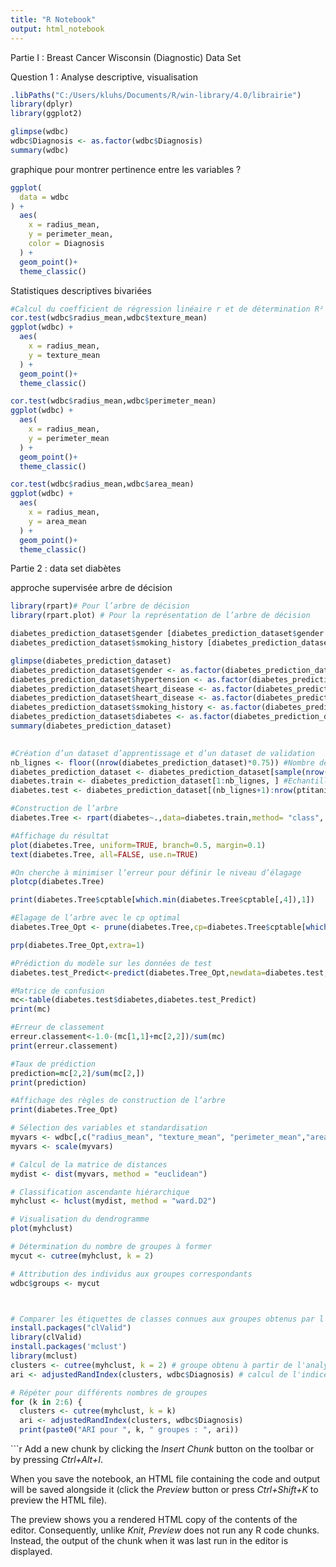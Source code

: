 ---
title: "R Notebook"
output: html_notebook
---
Partie I : Breast Cancer Wisconsin (Diagnostic) Data Set

Question 1 : Analyse descriptive, visualisation

```{r}
.libPaths("C:/Users/kluhs/Documents/R/win-library/4.0/librairie")
library(dplyr)
library(ggplot2)
```

```{r}
glimpse(wdbc)
wdbc$Diagnosis <- as.factor(wdbc$Diagnosis)
summary(wdbc)
```
 
graphique pour montrer pertinence entre les variables ?

```{r}
ggplot(
  data = wdbc
) +
  aes(
    x = radius_mean,
    y = perimeter_mean,
    color = Diagnosis
  ) +
  geom_point()+
  theme_classic()
```
Statistiques descriptives bivariées 
```{r}
#Calcul du coefficient de régression linéaire r et de détermination R²
cor.test(wdbc$radius_mean,wdbc$texture_mean)
ggplot(wdbc) +
  aes(
    x = radius_mean,
    y = texture_mean
  ) +
  geom_point()+
  theme_classic()

cor.test(wdbc$radius_mean,wdbc$perimeter_mean)
ggplot(wdbc) +
  aes(
    x = radius_mean,
    y = perimeter_mean
  ) +
  geom_point()+
  theme_classic()

cor.test(wdbc$radius_mean,wdbc$area_mean)
ggplot(wdbc) +
  aes(
    x = radius_mean,
    y = area_mean
  ) +
  geom_point()+
  theme_classic()

```
Partie 2 : data set diabètes 

approche supervisée arbre de décision

```{r}
library(rpart)# Pour l’arbre de décision
library(rpart.plot) # Pour la représentation de l’arbre de décision
```


```{r}

diabetes_prediction_dataset$gender [diabetes_prediction_dataset$gender == "Other"] <- NA
diabetes_prediction_dataset$smoking_history [diabetes_prediction_dataset$smoking_history == "No Info"] <- NA

```

```{r}
glimpse(diabetes_prediction_dataset)
diabetes_prediction_dataset$gender <- as.factor(diabetes_prediction_dataset$gender)
diabetes_prediction_dataset$hypertension <- as.factor(diabetes_prediction_dataset$hypertension)
diabetes_prediction_dataset$heart_disease <- as.factor(diabetes_prediction_dataset$heart_disease)
diabetes_prediction_dataset$heart_disease <- as.factor(diabetes_prediction_dataset$heart_disease)
diabetes_prediction_dataset$smoking_history <- as.factor(diabetes_prediction_dataset$smoking_history)
diabetes_prediction_dataset$diabetes <- as.factor(diabetes_prediction_dataset$diabetes)
summary(diabetes_prediction_dataset)
        

```


```{r}
#Création d’un dataset d’apprentissage et d’un dataset de validation
nb_lignes <- floor((nrow(diabetes_prediction_dataset)*0.75)) #Nombre de lignes de l’échantillon d’apprentissage : 75% du dataset
diabetes_prediction_dataset <- diabetes_prediction_dataset[sample(nrow(diabetes_prediction_dataset)), ] #Ajout de numéros de lignes
diabetes.train <- diabetes_prediction_dataset[1:nb_lignes, ] #Echantillon d’apprentissage
diabetes.test <- diabetes_prediction_dataset[(nb_lignes+1):nrow(ptitanic), ] #Echantillon de test
```

```{r}
#Construction de l’arbre
diabetes.Tree <- rpart(diabetes~.,data=diabetes.train,method= "class", control=rpart.control(minsplit=8,cp=0))

#Affichage du résultat
plot(diabetes.Tree, uniform=TRUE, branch=0.5, margin=0.1)
text(diabetes.Tree, all=FALSE, use.n=TRUE)

#On cherche à minimiser l’erreur pour définir le niveau d’élagage
plotcp(diabetes.Tree)

print(diabetes.Tree$cptable[which.min(diabetes.Tree$cptable[,4]),1])

#Elagage de l’arbre avec le cp optimal
diabetes.Tree_Opt <- prune(diabetes.Tree,cp=diabetes.Tree$cptable[which.min(diabetes.Tree$cptable[,4]),1])

prp(diabetes.Tree_Opt,extra=1)
```


```{r}
#Prédiction du modèle sur les données de test
diabetes.test_Predict<-predict(diabetes.Tree_Opt,newdata=diabetes.test, type= "class")

#Matrice de confusion
mc<-table(diabetes.test$diabetes,diabetes.test_Predict)
print(mc)
```
```{r}
#Erreur de classement
erreur.classement<-1.0-(mc[1,1]+mc[2,2])/sum(mc)
print(erreur.classement)
```
```{r}
#Taux de prédiction
prediction=mc[2,2]/sum(mc[2,])
print(prediction)
```
```{r}
#Affichage des règles de construction de l’arbre
print(diabetes.Tree_Opt)
```
```{r}
# Sélection des variables et standardisation
myvars <- wdbc[,c("radius_mean", "texture_mean", "perimeter_mean","area_mean","smoothness_mean","compactness_mean","concavity_mean","concave_points_mean","symmetry_mean","fractal_dimension_mean")]
myvars <- scale(myvars)

# Calcul de la matrice de distances
mydist <- dist(myvars, method = "euclidean")

# Classification ascendante hiérarchique
myhclust <- hclust(mydist, method = "ward.D2")

# Visualisation du dendrogramme
plot(myhclust)

# Détermination du nombre de groupes à former
mycut <- cutree(myhclust, k = 2)

# Attribution des individus aux groupes correspondants
wdbc$groups <- mycut



# Comparer les étiquettes de classes connues aux groupes obtenus par l'analyse de clustering
install.packages("clValid")
library(clValid)
install.packages('mclust')
library(mclust)
clusters <- cutree(myhclust, k = 2) # groupe obtenu à partir de l'analyse de clustering
ari <- adjustedRandIndex(clusters, wdbc$Diagnosis) # calcul de l'indice de Rand ajusté

# Répéter pour différents nombres de groupes
for (k in 2:6) {
  clusters <- cutree(myhclust, k = k)
  ari <- adjustedRandIndex(clusters, wdbc$Diagnosis)
  print(paste0("ARI pour ", k, " groupes : ", ari))
```

```{r}
Add a new chunk by clicking the *Insert Chunk* button on the toolbar or by pressing *Ctrl+Alt+I*.

When you save the notebook, an HTML file containing the code and output will be saved alongside it (click the *Preview* button or press *Ctrl+Shift+K* to preview the HTML file).

The preview shows you a rendered HTML copy of the contents of the editor. Consequently, unlike *Knit*, *Preview* does not run any R code chunks. Instead, the output of the chunk when it was last run in the editor is displayed.